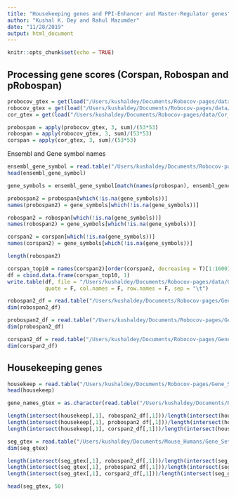 ```yaml
---
title: "Housekeeping genes and PPI-Enhancer and Master-Regulator genes"
author: "Kushal K. Dey and Rahul Mazumder"
date: "11/28/2019"
output: html_document
---
```


```r
knitr::opts_chunk$set(echo = TRUE)
```

## Processing gene scores (Corspan, Robospan and pRobospan)

```r
probocov_gtex = get(load("/Users/kushaldey/Documents/Robocov-pages/data/Robocov_Precision_all_genes.rda"))
robocov_gtex = get(load("/Users/kushaldey/Documents/Robocov-pages/data/Robocov_Box_all_genes.rda"))
cor_gtex = get(load("/Users/kushaldey/Documents/Robocov-pages/data/Cor_pairwise_all_genes.rda"))

probospan = apply(probocov_gtex, 3, sum)/(53*53)
robospan = apply(robocov_gtex, 3, sum)/(53*53)
corspan = apply(cor_gtex, 3, sum)/(53*53)
```

Ensembl and Gene symbol names 

```r
ensembl_gene_symbol = read.table("/Users/kushaldey/Documents/Robocov-pages/data/Gene_Scores/ensembl_and_hgnc_symbols.txt")
head(ensembl_gene_symbol)
```

```r
gene_symbols = ensembl_gene_symbol[match(names(probospan), ensembl_gene_symbol[,1]), 2]

probospan2 = probospan[which(!is.na(gene_symbols))] 
names(probospan2) = gene_symbols[which(!is.na(gene_symbols))]

robospan2 = robospan[which(!is.na(gene_symbols))] 
names(robospan2) = gene_symbols[which(!is.na(gene_symbols))]

corspan2 = corspan[which(!is.na(gene_symbols))] 
names(corspan2) = gene_symbols[which(!is.na(gene_symbols))]

```

```r
length(robospan2)
```

```r
corspan_top10 = names(corspan2)[order(corspan2, decreasing = T)[1:1600]]
df = cbind.data.frame(corspan_top10, 1)
write.table(df, file = "/Users/kushaldey/Documents/Robocov-pages/data/Gene_Scores/Corspan_mean.txt",
            quote = F, col.names = F, row.names = F, sep = "\t")
```

```r
robospan2_df = read.table("/Users/kushaldey/Documents/Robocov-pages/Gene_Sets/Robospan_mean.txt")
dim(robospan2_df)

probospan2_df = read.table("/Users/kushaldey/Documents/Robocov-pages/Gene_Sets/pRobospan_mean.txt")
dim(probospan2_df)

corspan2_df = read.table("/Users/kushaldey/Documents/Robocov-pages/Gene_Sets/Corspan_mean.txt")
dim(corspan2_df)
```

## Housekeeping genes 

```r
housekeep = read.table("/Users/kushaldey/Documents/Robocov-pages/Gene_Sets/housekeeping_genes.txt")
head(housekeep)
```

```r
gene_names_gtex = as.character(read.table("/Users/kushaldey/Documents/Robocov-pages/data/Gene_Scores/ensembl_and_hgnc_symbols.txt")[,2])
```

```r
length(intersect(housekeep[,1], robospan2_df[,1]))/length(intersect(housekeep[,1], gene_names_gtex))/ (1600/13500)
length(intersect(housekeep[,1], probospan2_df[,1]))/length(intersect(housekeep[,1], gene_names_gtex))/ (1600/13500)
length(intersect(housekeep[,1], corspan2_df[,1]))/length(intersect(housekeep[,1], gene_names_gtex))/ (1600/13500)
```


```r
seg_gtex = read.table("/Users/kushaldey/Documents/Mouse_Humans/Gene_Sets/Fin_GTEx_WholeBlood.txt")
dim(seg_gtex)
```

```r
length(intersect(seg_gtex[,1], robospan2_df[,1]))/length(intersect(seg_gtex[,1], gene_names_gtex))/ (1600/13500)
length(intersect(seg_gtex[,1], probospan2_df[,1]))/length(intersect(seg_gtex[,1], gene_names_gtex))/ (1600/13500)
length(intersect(seg_gtex[,1], corspan2_df[,1]))/length(intersect(seg_gtex[,1], gene_names_gtex))/ (1600/13500)
```

```r
head(seg_gtex, 50)
```

```r

```

